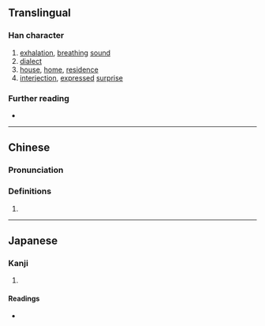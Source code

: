 {{character info}}
==Translingual==

===Han character===
{{Han char|rn=30|rad=口|as=04|sn=7|four=69080|canj=RF|ids=⿰口火}}

# [[exhalation]], [[breathing]] [[sound]]
# [[dialect]]
# [[house]], [[home]], [[residence]]
# [[interjection]], [[express]]ed [[surprise]]

===Further reading===
* {{Han ref|kx=0177.050|dkj=03321|dj=0394.130|hdz=10594.070|uh=5419|ud=21529|bh=CA7B|bd=51835}}

----

==Chinese==
{{zh-forms}}

===Pronunciation===
{{zh-pron
|m=huō
|m-s=
|dg=
|c=hoe1
|c-t=
|g=
|h=pfs=
|j=
|mb=
|md=
|mn=
|mn-t=
|w=
|x=
|cat=n
}}

===Definitions===
{{head|zh|Han character}}
# {{zh-alt form|㗾|[[exhaling]] sound from mouth}}

----

==Japanese==

===Kanji===
{{ja-kanji|grade=|rs=口04}}

# {{rfdef|ja|sort=口04}}

====Readings====
* {{ja-readings|on=[[くう]] (kū)|kun=}}